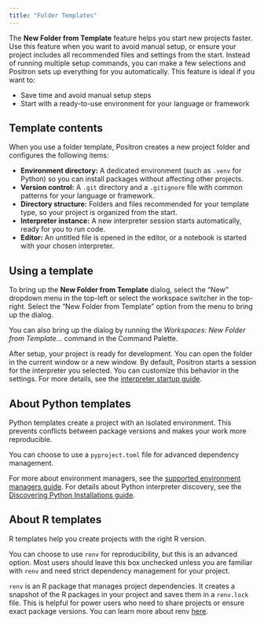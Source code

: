 ```yaml
---
title: "Folder Templates"
---
```


The **New Folder from Template** feature helps you start new projects faster. Use this feature when you want to avoid manual setup, or ensure your project includes all recommended files and settings from the start. Instead of running multiple setup commands, you can make a few selections and Positron sets up everything for you automatically. This feature is ideal if you want to:

- Save time and avoid manual setup steps
- Start with a ready-to-use environment for your language or framework

## Template contents

When you use a folder template, Positron creates a new project folder and configures the following items:

- **Environment directory:** A dedicated environment (such as `.venv` for Python) so you can install packages without affecting other projects.
- **Version control:** A `.git` directory and a `.gitignore` file with common patterns for your language or framework.
- **Directory structure:** Folders and files recommended for your template type, so your project is organized from the start.
- **Interpreter instance:** A new interpreter session starts automatically, ready for you to run code.
- **Editor:** An untitled file is opened in the editor, or a notebook is started with your chosen interpreter.

## Using a template

To bring up the **New Folder from Template** dialog, select the "New" dropdown menu in the top-left or select the workspace switcher in the top-right. Select the "New Folder from Template" option from the menu to bring up the dialog.

You can also bring up the dialog by running the _Workspaces: New Folder from Template..._ command in the Command Palette.

After setup, your project is ready for development. You can open the folder in the current window or a new window. By default, Positron starts a session for the interpreter you selected. You can customize this behavior in the settings. For more details, see the [interpreter startup guide](interpreter-startup.qmd#configuring-interpreter-startup).

## About Python templates

Python templates create a project with an isolated environment. This prevents conflicts between package versions and makes your work more reproducible. 

You can choose to use a `pyproject.toml` file for advanced dependency management.

For more about environment managers, see the [supported environment managers guide](python-installations.qmd#supported-environment-managers). For details about Python interpreter discovery, see the [Discovering Python Installations guide](python-installations.qmd).

## About R templates

R templates help you create projects with the right R version. 

You can choose to use `renv` for reproducibility, but this is an advanced option. Most users should leave this box unchecked unless you are familiar with `renv` and need strict dependency management for your project.

`renv` is an R package that manages project dependencies. It creates a snapshot of the R packages in your project and saves them in a `renv.lock` file. This is helpful for power users who need to share projects or ensure exact package versions. You can learn more about renv [here](https://rstudio.github.io/renv/articles/renv.html).
